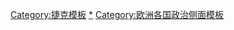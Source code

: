 {{Sidebar with collapsible lists
| name = 捷克政治
| bodyclass = vcard
| bodystyle = width:18.5em;<!--width no less than 18.5em, please, to prevent unsightly linewraps-->
| wraplinks = true
| headingstyle = text-align:left;padding-bottom:0.5em;
| liststyle = text-align:left;

| title = {{Politics sidebar title |country=捷克 |image=Coat of arms of the Czech Republic.svg |size=120px |title=捷克}}

| list1title = [[捷克共和国宪法|憲法]]
| list1 =
* [[捷克憲法法案|憲法法案]]
* {{longitem|style=line-height:1.3em |[[基本權利與自由憲章|基本權利與自由憲章]]}}

| list2title = [[捷克政府|政府]]
| list2 =
* [[捷克總統|總統]] ([[捷克總統|列表]])
*: [[米洛什·澤曼]]
* [[捷克總理|總理]]
*: [[博胡斯拉夫·索博特卡]]
* [[捷克內閣]]

| list3title = [[捷克共和國議會|議會]]
| list3 =
* [[捷克參議院|參議院]]
* [[捷克眾議院|眾議院]]

| list4title = [[捷克司法機構|司法機構]]
| list4 =
* [[捷克憲法法院|憲法法院]]
* [[捷克最高法院|最高法院]]
* [[捷克最高行政法院|最高行政法院]]
* [[捷克高等法院|高等法院]]
* [[捷克地區法院|地區法院]]
* [[捷克管轄區法院|管轄區法院]]

| list5title = [[捷克選舉|選舉]]
| list5 =
*{{hlist |眾議院: [[2013年捷克大選|2013]]}}
*{{hlist |參議院: [[2012年捷克參議員選舉|2012]]}}
*{{hlist |歐洲議會: [[2009年歐洲議會大選（捷克）|2009]] |}}
*{{hlist |總統: [[2013年捷克總統大選|2013]]}}

| list6title = [[捷克政黨列表|政黨]]
| list6style = text-align:left;
| list6 =
 {{unbulleted list
  | [[捷克社會民主黨]]
  | [[公民民主黨]]
  | [[傳統責任繁榮09]]
  | [[波希米亞和摩拉維亞共產黨]]
  | [[基督教民主聯盟-捷克斯洛伐克人民黨]]
 }}

| heading7 = [[捷克行政區劃|行政區劃]]

| heading8 = [[捷克外交|外交]]

| below = {{Politics sidebar below|Czech Republic}}

}}<noinclude>
{{clear}}

{{歐洲各國政治模板}}

[[Category:捷克模板]]
[[Category:捷克政治|*]]
[[Category:欧洲各国政治侧面模板]]
</noinclude>